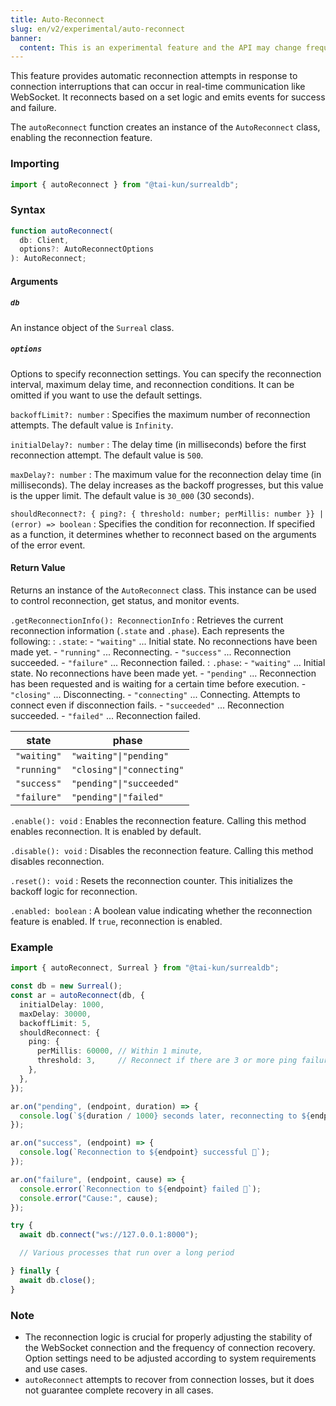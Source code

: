 ```yaml
---
title: Auto-Reconnect
slug: en/v2/experimental/auto-reconnect
banner:
  content: This is an experimental feature and the API may change frequently.
---
```


This feature provides automatic reconnection attempts in response to connection interruptions that can occur in real-time communication like WebSocket. It reconnects based on a set logic and emits events for success and failure.

The `autoReconnect` function creates an instance of the `AutoReconnect` class, enabling the reconnection feature.

### Importing

```ts
import { autoReconnect } from "@tai-kun/surrealdb";
```

### Syntax

```ts
function autoReconnect(
  db: Client, 
  options?: AutoReconnectOptions
): AutoReconnect;
```

#### Arguments

##### `db`

An instance object of the `Surreal` class.

##### `options`

Options to specify reconnection settings. You can specify the reconnection interval, maximum delay time, and reconnection conditions. It can be omitted if you want to use the default settings.

`backoffLimit?: number`
:   Specifies the maximum number of reconnection attempts. The default value is `Infinity`.

`initialDelay?: number`
:   The delay time (in milliseconds) before the first reconnection attempt. The default value is `500`.

`maxDelay?: number`
:   The maximum value for the reconnection delay time (in milliseconds). The delay increases as the backoff progresses, but this value is the upper limit. The default value is `30_000` (30 seconds).

`shouldReconnect?: { ping?: { threshold: number; perMillis: number }} | (error) => boolean`
:   Specifies the condition for reconnection. If specified as a function, it determines whether to reconnect based on the arguments of the error event.

#### Return Value

Returns an instance of the `AutoReconnect` class. This instance can be used to control reconnection, get status, and monitor events.

`.getReconnectionInfo(): ReconnectionInfo`
:   Retrieves the current reconnection information (`.state` and `.phase`). Each represents the following:
:   `.state`:
    - `"waiting"` ... Initial state. No reconnections have been made yet.
    - `"running"` ... Reconnecting.
    - `"success"` ... Reconnection succeeded.
    - `"failure"` ... Reconnection failed.
:   `.phase`:
    - `"waiting"`    ... Initial state. No reconnections have been made yet.
    - `"pending"`    ... Reconnection has been requested and is waiting for a certain time before execution.
    - `"closing"`    ... Disconnecting.
    - `"connecting"` ... Connecting. Attempts to connect even if disconnection fails.
    - `"succeeded"`  ... Reconnection succeeded.
    - `"failed"`     ... Reconnection failed.

| state       | phase                     |
| ----------- | ------------------------- |
| `"waiting"` | `"waiting"\|"pending"`    |
| `"running"` | `"closing"\|"connecting"` |
| `"success"` | `"pending"\|"succeeded"`  |
| `"failure"` | `"pending"\|"failed"`     |

`.enable(): void`
:   Enables the reconnection feature. Calling this method enables reconnection. It is enabled by default.

`.disable(): void`
:   Disables the reconnection feature. Calling this method disables reconnection.

`.reset(): void`
:   Resets the reconnection counter. This initializes the backoff logic for reconnection.

`.enabled: boolean`
:   A boolean value indicating whether the reconnection feature is enabled. If `true`, reconnection is enabled.

### Example

```ts
import { autoReconnect, Surreal } from "@tai-kun/surrealdb";

const db = new Surreal();
const ar = autoReconnect(db, {
  initialDelay: 1000,
  maxDelay: 30000,
  backoffLimit: 5,
  shouldReconnect: {
    ping: {
      perMillis: 60000, // Within 1 minute,
      threshold: 3,     // Reconnect if there are 3 or more ping failures.
    },
  },
});

ar.on("pending", (endpoint, duration) => {
  console.log(`${duration / 1000} seconds later, reconnecting to ${endpoint}...`);
});

ar.on("success", (endpoint) => {
  console.log(`Reconnection to ${endpoint} successful 🎉`);
});

ar.on("failure", (endpoint, cause) => {
  console.error(`Reconnection to ${endpoint} failed 🤯`);
  console.error("Cause:", cause);
});

try {
  await db.connect("ws://127.0.0.1:8000");

  // Various processes that run over a long period

} finally {
  await db.close();
}
```

### Note

- The reconnection logic is crucial for properly adjusting the stability of the WebSocket connection and the frequency of connection recovery. Option settings need to be adjusted according to system requirements and use cases.
- `autoReconnect` attempts to recover from connection losses, but it does not guarantee complete recovery in all cases.
